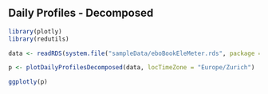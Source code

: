 ## Daily Profiles - Decomposed

```r
library(plotly)
library(redutils)

data <- readRDS(system.file("sampleData/eboBookEleMeter.rds", package = "redutils"))

p <- plotDailyProfilesDecomposed(data, locTimeZone = "Europe/Zurich")

ggplotly(p)
```

